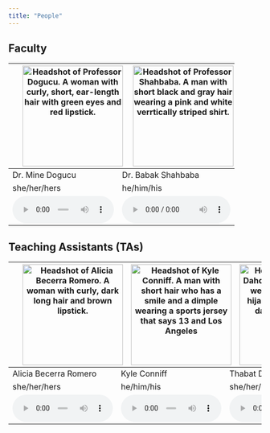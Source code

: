 ```yaml
---
title: "People"
---
```


## Faculty

| <img src="img/dogucu.jpg" class="rounded-circle center mx-auto d-block" alt="Headshot of Professor Dogucu. A woman with curly, short, ear-length hair with green eyes and red lipstick." style="width:200px; margin-right;40%; margin-left:10%; display:block;"> | <img src="img/shahbaba.jpeg" class="rounded-circle center mx-auto d-block"   alt="Headshot of Professor Shahbaba. A man with short black and gray hair wearing a pink and white verrtically striped shirt." style="width:200px; margin-right;40%; margin-left:10%; display:block;"> |
|------------------------------------------------------------------------------------------------------------------------------------------------------------------------------------------------------------------------------------------------------------------|-------------------------------------------------------------------------------------------------------------------------------------------------------------------------------------------------------------------------------------------------------------------------------------|
| Dr. Mine Dogucu                                                                                                                                                                                                                                                  |  Dr. Babak Shahbaba                                                                                                                                                                                                                                                                 |
| she/her/hers                                                                                                                                                                                                                                                     | he/him/his                                                                                                                                                                                                                                                                          |
| <audio controls style = "width:100%;">     <source src="audio/mine-dogucu.mp3" type="audio/mpeg">     Your browser does not support the audio element.     </audio>                                                                                              | <audio controls style = "width:100%;">     <source src="audio/babak-shahbaba.mp3" type="audio/mpeg">     Your browser does not support the audio element.     </audio>                                                                                                                 |                                                       |


## Teaching Assistants (TAs)

| <img src="img/becerra-romero.png" class="rounded-circle center mx-auto d-block" alt="Headshot of Alicia Becerra Romero. A woman with curly, dark long hair and brown lipstick." style="width:200px; margin-right;40%; margin-left:10%; display:block;"> | <img src="img/conniff.JPG" class="rounded-circle center mx-auto d-block" alt="Headshot of Kyle Conniff. A man with short hair who has a smile and a dimple wearing a sports jersey that says 13 and Los Angeles" style="width:200px; margin-right;40%; margin-left:10%; display:block;"> | <img src="img/dahdoul.jpeg" class="rounded-circle center mx-auto d-block" alt="Headshot of Thabat Dahdoul. A woman with wearing light purple hijab with a smile and dark pink lipstick." style="width:200px; margin-right;40%; margin-left:10%; display:block;"> |
|---------------------------------------------------------------------------------------------------------------------------------------------------------------------------------------------------------------------------------------------------------|------------------------------------------------------------------------------------------------------------------------------------------------------------------------------------------------------------------------------------------------------------------------------------------|------------------------------------------------------------------------------------------------------------------------------------------------------------------------------------------------------------------------------------------------------------------|
| Alicia Becerra Romero                                                                                                                                                                                                                                   | Kyle Conniff                                                                                                                                                                                                                                                                             |  Thabat Dahdoul                                                                                                                                                                                                                                                  |
| she/her/hers                                                                                                                                                                                                                                            | he/him/his                                                                                                                                                                                                                                                                               | she/her/hers                                                                                                                                                                                                                                                     |
| <audio controls style = "width:100%;">     <source src="audio/alicia.mp3" type="audio/mpeg">     Your browser does not support the audio element.     </audio>                                                                                          | <audio controls style = "width:100%;">     <source src="audio/kyle-conniff.mp3" type="audio/mpeg">     Your browser does not support the audio element.     </audio>                                                                                                                     | <audio controls style = "width:100%;">     <source src="audio/thabat-dahdoul.mp3" type="audio/mpeg">     Your browser does not support the audio element.     </audio>                                                                                           |
